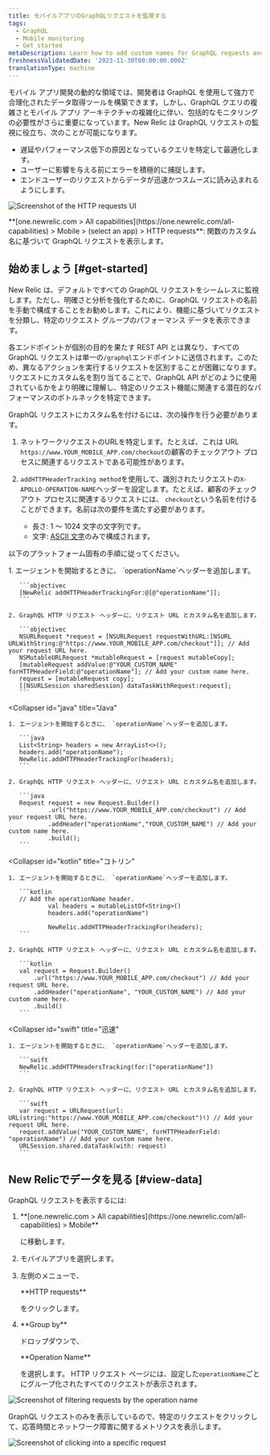 ```yaml
---
title: モバイルアプリのGraphQLリクエストを監視する
tags:
  - GraphQL
  - Mobile monitoring
  - Get started
metaDescription: Learn how to add custom names for GraphQL requests and view request data in New Relic.
freshnessValidatedDate: '2023-11-30T00:00:00.000Z'
translationType: machine
---
```


モバイル アプリ開発の動的な領域では、開発者は GraphQL を使用して強力で合理化されたデータ取得ツールを構築できます。しかし、GraphQL クエリの複雑さとモバイル アプリ アーキテクチャの複雑化に伴い、包括的なモニタリングの必要性がさらに重要になっています。New Relic は GraphQL リクエストの監視に役立ち、次のことが可能になります。

* 遅延やパフォーマンス低下の原因となっているクエリを特定して最適化します。
* ユーザーに影響を与える前にエラーを積極的に捕捉します。
* エンドユーザーのリクエストからデータが迅速かつスムーズに読み込まれるようにします。

<img
  title="HTTP requests"
  alt="Screenshot of the HTTP requests UI"
  src="/images/mobile_screenshot-full_mobile-graphql-requests.webp"
/>

<figcaption>
  <DNT>**[one.newrelic.com > All capabilities](https://one.newrelic.com/all-capabilities) > Mobile > (select an app) > HTTP requests**</DNT>: 関数のカスタム名に基づいて GraphQL リクエストを表示します。
</figcaption>

## 始めましょう [#get-started]

New Relic は、デフォルトですべての GraphQL リクエストをシームレスに監視します。ただし、明確さと分析を強化するために、GraphQL リクエストの名前を手動で構成することをお勧めします。これにより、機能に基づいてリクエストを分類し、特定のリクエスト グループのパフォーマンス データを表示できます。

各エンドポイントが個別の目的を果たす REST API とは異なり、すべての GraphQL リクエストは単一の`/graphql`エンドポイントに送信されます。このため、異なるアクションを実行するリクエストを区別することが困難になります。リクエストにカスタム名を割り当てることで、GraphQL API がどのように使用されているかをより明確に理解し、特定のリクエスト機能に関連する潜在的なパフォーマンスのボトルネックを特定できます。

GraphQL リクエストにカスタム名を付けるには、次の操作を行う必要があります。

1. ネットワークリクエストのURLを特定します。たとえば、これは URL `https://www.YOUR_MOBILE_APP.com/checkout`の顧客のチェックアウト プロセスに関連するリクエストである可能性があります。

2. `addHTTPHeaderTracking method`を使用して、識別されたリクエストの`X-APOLLO-OPERATION-NAME`ヘッダーを設定します。たとえば、顧客のチェックアウト プロセスに関連するリクエストには、 `checkout`という名前を付けることができます。名前は次の要件を満たす必要があります。

   * 長さ: 1 ～ 1024 文字の文字列です。
   * 文字: [ASCII 文字](https://www.ascii-code.com/characters)のみで構成されます。

以下のプラットフォーム固有の手順に従ってください。

<CollapserGroup>
  <Collapser
    id="objc"
    title="目的-c"
  >
    1. エージェントを開始するときに、 `operationName`ヘッダーを追加します。

       ```objectivec
       [NewRelic addHTTPHeaderTrackingFor:@[@"operationName"]]; 
       ```

    2. GraphQL HTTP リクエスト ヘッダーに、リクエスト URL とカスタム名を追加します。

       ```objectivec
       NSURLRequest *request = [NSURLRequest requestWithURL:[NSURL URLWithString:@"https://www.YOUR_MOBILE_APP.com/checkout"]]; // Add your request URL here.
       NSMutableURLRequest *mutableRequest = [request mutableCopy];
       [mutableRequest addValue:@"YOUR_CUSTOM_NAME" forHTTPHeaderField:@"operationName"]; // Add your custom name here.
       request = [mutableRequest copy];
       [[NSURLSession sharedSession] dataTaskWithRequest:request];
       ```
  </Collapser>

  <Collapser
    id="java"
    title="Java"
  >
    1. エージェントを開始するときに、 `operationName`ヘッダーを追加します。

       ```java
       List<String> headers = new ArrayList<>(); 
       headers.add("operationName");
       NewRelic.addHTTPHeaderTrackingFor(headers);
       ```

    2. GraphQL HTTP リクエスト ヘッダーに、リクエスト URL とカスタム名を追加します。

       ```java
       Request request = new Request.Builder()
               .url("https://www.YOUR_MOBILE_APP.com/checkout") // Add your request URL here.
               .addHeader("operationName","YOUR_CUSTOM_NAME") // Add your custom name here.
               .build();
       ```
  </Collapser>

  <Collapser
    id="kotlin"
    title="コトリン"
  >
    1. エージェントを開始するときに、 `operationName`ヘッダーを追加します。

       ```kotlin
       // Add the operationName header.
               val headers = mutableListOf<String>()
               headers.add("operationName")

               NewRelic.addHTTPHeaderTrackingFor(headers);
       ```

    2. GraphQL HTTP リクエスト ヘッダーに、リクエスト URL とカスタム名を追加します。

       ```kotlin
       val request = Request.Builder()
           .url("https://www.YOUR_MOBILE_APP.com/checkout") // Add your request URL here.
           .addHeader("operationName", "YOUR_CUSTOM_NAME") // Add your custom name here.
           .build()
       ```
  </Collapser>

  <Collapser
    id="swift"
    title="迅速"
  >
    1. エージェントを開始するときに、 `operationName`ヘッダーを追加します。

       ```swift
       NewRelic.addHTTPHeadersTracking(for:["operationName"])
       ```

    2. GraphQL HTTP リクエスト ヘッダーに、リクエスト URL とカスタム名を追加します。

       ```swift
       var request = URLRequest(url: URL(string:"https://www.YOUR_MOBILE_APP.com/checkout")!) // Add your request URL here.
       request.addValue("YOUR_CUSTOM_NAME", forHTTPHeaderField: "operationName") // Add your custom name here.
       URLSession.shared.dataTask(with: request)
       ```
  </Collapser>
</CollapserGroup>

## New Relicでデータを見る [#view-data]

GraphQL リクエストを表示するには:

1. <DNT>
     **[one.newrelic.com > All capabilities](https://one.newrelic.com/all-capabilities) > Mobile**
   </DNT>

   に移動します。

2. モバイルアプリを選択します。

3. 左側のメニューで、

   <DNT>
     **HTTP requests**
   </DNT>

   をクリックします。

4. <DNT>
     **Group by**
   </DNT>

   ドロップダウンで、

   <DNT>
     **Operation Name**
   </DNT>

   を選択します。 HTTP リクエスト ページには、設定した`operationName`ごとにグループ化されたすべてのリクエストが表示されます。

<img
  title="Filter by operation name"
  alt="Screenshot of filtering requests by the operation name"
  src="/images/mobile_screenshot-crop_group-by-dropdown.webp"
/>

GraphQL リクエストのみを表示しているので、特定のリクエストをクリックして、応答時間とネットワーク障害に関するメトリクスを表示します。

<img
  title="Request details"
  alt="Screenshot of clicking into a specific request"
  src="/images/mobile_screenshot-crop_request-details.webp"
/>
